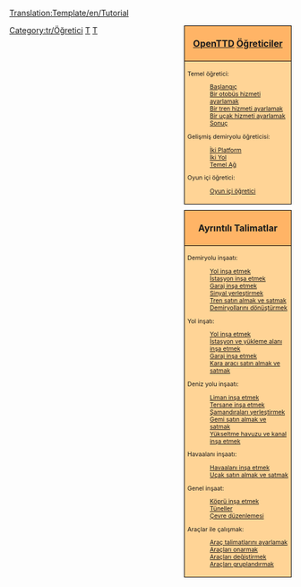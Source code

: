 <noinclude>[[Translation:Template/en/Tutorial]]</noinclude><noinclude></noinclude>
<!--
NOTE:
Aqueducts should go under 'bridges' (with a link from building locks and canals), as aqueducts are in fact bridges but then for ships.

Possible future tutorials not already in list:
- [[Industrial Service]] / [[FIRS Walkthrough]]
- Multistations
--><div style="float:right; padding-left:12px; background:none;">
<div style="width:180px; border:1px solid #000000; background:#ffb466; padding:5px; -moz-border-radius-topleft:5px; -moz-border-radius-topright:5px; font-size: 12pt;">
<center><strong><font size="3">[[tr/Manual/Main Page|OpenTTD]] [[tr/Manual/Tutorial/Main Page|Öğreticiler]]</font></strong></center>
</div>
<div style="width:180px;  border:1px solid black; border-top-width: 0px; background:#ffd496; padding:5px; font-size: 8pt;">

Temel öğretici:
:[[tr/Manual/Tutorial/Main Page|Başlangıç]]
:[[tr/Manual/Tutorial/Otobüsler|Bir otobüs hizmeti ayarlamak]]
:[[tr/Manual/Tutorial/Trenler|Bir tren hizmeti ayarlamak]]
:[[tr/Manual/Tutorial/Uçaklar|Bir uçak hizmeti ayarlamak]]
:[[tr/Manual/Tutorial/Sonuç|Sonuç]]
Gelişmiş demiryolu öğreticisi:
:[[tr/Öğretici/İki Platform|İki Platform]]
:[[tr/Öğretici/İki Yol|İki Yol]]
:[[tr/Öğretici/Temel Ağ|Temel Ağ]]
Oyun içi öğretici:
:[[tr/Oyun içi öğretici|Oyun içi öğretici]]

</div>

<div style="width:180px; border:1px solid #000000; background:#ffb466; padding:5px; font-size: 12pt; margin-top: 10px;">
<center><strong><font size="3">Ayrıntılı Talimatlar</font></strong></center>
</div>
<div style="width:180px;  border:1px solid black; border-top-width: 0px; background:#ffd496; padding:5px; -moz-border-radius-bottomleft:5px; -moz-border-radius-bottomright:8px; font-size: 8pt;">
<span style="font-weight:bold;">

Demiryolu inşaatı:
:[[tr/Yol inşa etmek|Yol inşa etmek]]
:[[tr/Tren istasyonu inşa etmek|İstasyon inşa etmek]]
:[[tr/Garaj inşa etmek|Garaj inşa etmek]]
:[[tr/Sinyal yerleştirmek|Sinyal yerleştirmek]]
:[[tr/Tren satın almak|Tren satın almak ve satmak]]
:[[tr/Ray dönüştürmek|Demiryollarını dönüştürmek]]

Yol inşatı:
:[[tr/Yol inşa etmek|Yol inşa etmek]]
:[[tr/İstasyon ve yükleme alanı inşa etmek|İstasyon ve yükleme alanı inşa etmek]]
:[[tr/Yol garajı inşa etmek|Garaj inşa etmek]]
:[[tr/Kara araçları satın almak|Kara aracı satın almak ve satmak]]

Deniz yolu inşaatı:
:[[tr/Liman inşa etmek|Liman inşa etmek]]
:[[tr/Tersane inşa etmek|Tersane inşa etmek]]
:[[tr/Şamandıra inşa etmek|Şamandıraları yerleştirmek]]
:[[tr/Gemi almak|Gemi satın almak ve satmak]]
:[[tr/Kanal inşa etmek|Yükseltme havuzu ve kanal inşa etmek]]

Havaalanı inşaatı:
:[[tr/Havaalanı inşa etmek|Havaalanı inşa etmek]]
:[[tr/Uçak almak|Uçak satın almak ve satmak]]

Genel inşaat:
:[[tr/Köprü inşa etmek|Köprü inşa etmek]]
:[[tr/Tüneller|Tüneller]]
:[[tr/Çevre düzenlemesi|Çevre düzenlemesi]]

Araçlar ile çalışmak:
:[[tr/Manual/Talimatlar|Araç talimatlarını ayarlamak]]
:[[tr/Onarmak|Araçları onarmak]]
:[[tr/Araç değiştirmek|Araçları değiştirmek]]
:[[tr/Araç grupları|Araçları gruplandırmak]]

</span>
</div>
</div><includeonly>[[Category:tr/Öğretici]]</includeonly><noinclude>

[[Category:en/Templates|T]][[Category:en/Navigation|T]]
</noinclude>